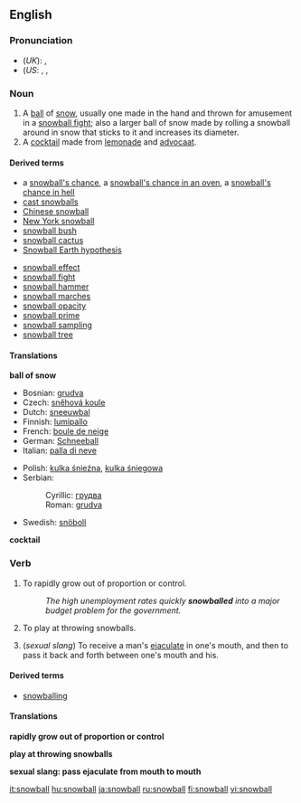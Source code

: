 {{See|Snowball}}
==English==
===Pronunciation===
*(''UK''): {{IPA|/ˈsnəʊbɔːl/}}, {{SAMPA|/"sn@UbO:l/}}
*(''US'': {{AHD|snōʹbôl}}, {{IPA|/ˈsnoʊbɔːl/}}, {{SAMPA|/"sn@UbO:l/}}

===Noun===
{{en-noun}}

#A [[ball]] of [[snow]], usually one made in the hand and thrown for amusement in a [[snowball fight]]; also a larger ball of snow made by rolling a snowball around in snow that sticks to it and increases its diameter.
#A [[cocktail]] made from [[lemonade]] and [[advocaat]].

====Derived terms====
{{top2}}
*a [[snowball's chance]], a [[snowball's chance in an oven]], a [[snowball's chance in hell]]
*[[cast snowballs]]
*[[Chinese snowball]]
*[[New York snowball]]
*[[snowball bush]]
*[[snowball cactus]]
*[[Snowball Earth hypothesis]]
{{mid2}}
*[[snowball effect]]
*[[snowball fight]]
*[[snowball hammer]]
*[[snowball marches]]
*[[snowball opacity]]
*[[snowball prime]]
*[[snowball sampling]]
*[[snowball tree]]
{{bottom}}

====Translations====
'''ball of snow'''
{{top}}
*Bosnian: [[grudva]] {{f}}
*Czech: [[sněhová koule]] {{f}}
*Dutch: [[sneeuwbal]] {{m}}
*Finnish: [[lumipallo]]
*French: [[boule de neige]] {{f}}
*German: [[Schneeball]] {{m}}
*Italian: [[palla di neve]] {{f}}
{{mid}}
*Polish: [[kulka śnieźna]], [[kulka śniegowa]] {{f}}
*Serbian:
*:Cyrillic: [[грудва]] {{f}}
*:Roman: [[grudva#Serbian|grudva]] {{f}}
*Swedish: [[snöboll]] {{c}}
{{bottom}}

'''cocktail'''
{{top}}
{{mid}}
{{bottom}}

===Verb===
{{en-verb}}

#{{intransitive}} To rapidly grow out of proportion or control.
#:''The high unemployment rates quickly '''snowballed''' into a major budget problem for the government.''
#{{intransitive}} To play at throwing snowballs.
#{{intransitive}} (''sexual slang'') To receive a man's [[ejaculate]] in one's mouth, and then to pass it back and forth between one's mouth and his.

====Derived terms====
*[[snowballing]]<!--noun-->

====Translations====
'''rapidly grow out of proportion or control'''
{{top}}
{{mid}}
{{bottom}}

'''play at throwing snowballs'''
{{top}}
{{mid}}
{{bottom}}

'''sexual slang: pass ejaculate from mouth to mouth'''
{{top}}
{{mid}}
{{bottom}}

[[it:snowball]]
[[hu:snowball]]
[[ja:snowball]]
[[ru:snowball]]
[[fi:snowball]]
[[vi:snowball]]